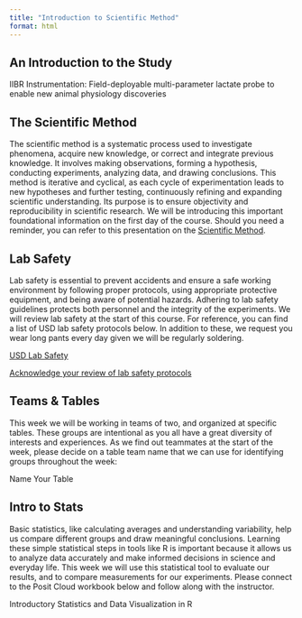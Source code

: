 ```yaml
---
title: "Introduction to Scientific Method"
format: html
---
```


## An Introduction to the Study

IIBR Instrumentation: Field-deployable multi-parameter lactate probe to enable new animal physiology discoveries

## The Scientific Method

The scientific method is a systematic process used to investigate phenomena, acquire new knowledge, or correct and integrate previous knowledge. It involves making observations, forming a hypothesis, conducting experiments, analyzing data, and drawing conclusions. This method is iterative and cyclical, as each cycle of experimentation leads to new hypotheses and further testing, continuously refining and expanding scientific understanding. Its purpose is to ensure objectivity and reproducibility in scientific research. We will be introducing this important foundational information on the first day of the course. Should you need a reminder, you can refer to this presentation on the [Scientific Method](https://youtu.be/7rd7hFADp-s?si=O3Hb_QdIpe1SSMf3).

## Lab Safety

Lab safety is essential to prevent accidents and ensure a safe working environment by following proper protocols, using appropriate protective equipment, and being aware of potential hazards. Adhering to lab safety guidelines protects both personnel and the integrity of the experiments. We will review lab safety at the start of this course. For reference, you can find a list of USD lab safety protocols below. In addition to these, we request you wear long pants every day given we will be regularly soldering.

[USD Lab Safety](https://drive.google.com/file/d/17I1qIzwrWqkbO9W32jFespz-pQefj83V/view?usp=sharing)

[Acknowledge your review of lab safety protocols](https://docs.google.com/spreadsheets/d/10Ip3aj9NIIxbYfEaEMdbpXvtoPozemVyHy_qqK7O-r0/edit?usp=sharing)

## Teams & Tables

This week we will be working in teams of two, and organized at specific tables. These groups are intentional as you all have a great diversity of interests and experiences. As we find out teammates at the start of the week, please decide on a table team name that we can use for identifying groups throughout the week:

Name Your Table

## Intro to Stats

Basic statistics, like calculating averages and understanding variability, help us compare different groups and draw meaningful conclusions. Learning these simple statistical steps in tools like R is important because it allows us to analyze data accurately and make informed decisions in science and everyday life. This week we will use this statistical tool to evaluate our results, and to compare measurements for our experiments. Please connect to the Posit Cloud workbook below and follow along with the instructor.

Introductory Statistics and Data Visualization in R
